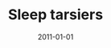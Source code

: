 ---
cover: "./image.png"
date: "2011-01-01"
title: "Sleep tarsiers"
defer: false
slug: "/sleep"
areas: 
   - .
---